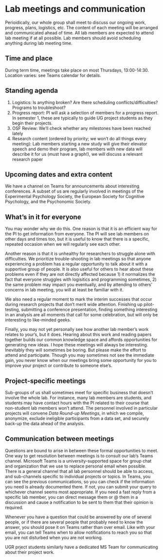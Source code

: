 # Lab meetings and communication

Perioidically, our whole group shall meet to discuss our ongoing work, progress, plans, logistics, etc. The content of each meeting will be arranged and communicated ahead of time. All lab members are expected to attend lab meeting if at all possible. Lab members should avoid scheduling anything during lab meeting time.

## Time and place

During term time, meetings take place on most Thursdays, 13:00-14:30. Location varies: see Teams calendar for details.


## Standing agenda

1. Logistics: Is anything broken? Are there scheduling conflicts/difficulties? Programs to troubleshoot?
2. Progress report: PI will ask a selection of members for a progress report. In semester 1, these are typically to guide UG project students as they begin their projects.
3. OSF Review: We'll check whether any milestones have been reached lately
4. Research content (ordered by priority; we won't do all things every meeting): Lab members starting a new study will give their elevator speech and demo their program, lab members with new data will describe it for us (must have a graph!), we will discuss a relevant research paper

## Upcoming dates and extra content

We have a channel on Teams for announcements about interesting conferences. A subset of us are regularly involved in meetings of the Experimental Psychology Society, the European Society for Cognitive Psychology, and the Psychonomic Society.

## What's in it for everyone

You may wonder why we do this. One reason is that it is an efficient way for the PI to get information from everyone. The PI will see lab members on other days and times too, but it is useful to know that there is a specific, repeated occasion when we will regularly see each other. 

Another reason is that it is unhealthy for researchers to struggle alone with difficulties. We prioritize trouble-shooting in lab meetings so that anyone experiencing a problem has a regular opportunity to talk about it with a supportive group of people. It is also useful for others to hear about these problems even if they are not directly affected because 1) it normalizes the fact that everyone struggles with logisitics and programming sometimes, 2) the same problem may impact you eventually, and by attending to others' concerns in lab meeting, you will at least be familiar with it. 

We also need a regular moment to mark the interim successes that occur during research projects that don't merit wide attention. Finishing up pilot-testing, submitting a conference presentation, finding something interesting in an analysis are all moments that call for some celebration, but will only be interesting to like-minded geeks. 

Finally, you may not yet personally see how another lab member's work relates to your's, but it does. Hearing about this work and reading papers together builds our common knowledge space and affords opportunities for generating new ideas. I hope these meetings will always be interesting. Inevitably they will sometimes be boring. But please make the effort to attend and participate. Though you may sometimes not see the immediate gain, you never know when our meetings bring some opportunity for you to improve your project or contribute to someone else's.

## Project-specific meetings

Sub-groups of us shall sometimes meet for specific business that doesn't involve the whole lab. For instance, many lab members are students, and students may have contact hours with the PI related to their course that non-student lab members won't attend. The personnel involved in particular projects will convene *Data Round-up Meetings*, in which we compile, anonymize, exclude ineligible participants from a data set, and securely back-up the data ahead of the analysis.  

## Communication between meetings

Questions are bound to arise in between these formal opportunities to meet. One way to get resolution between meetings is to consult our lab's Teams channel. Microsoft Teams is a university-supported space for group chat and organization that we use to replace personal email when possible. There is a general channel that all lab personnel should be able to access, and sub-channels specific to individual projects or topics. In Teams, you can see the previous communications, so you can check if the information you need is already documented there. If not, you can submit your query to whichever channel seems most appropriate. If you need a fast reply from a specific lab member, you can direct message them or @ them in a discussion and cause a notification to be sent to them that their opinion is required.

Whenever you have a question that could be answered by one of several people, or if there are several people that probably need to know the answer, you should pose it on Teams rather than over email. Like with your email, you can tell Teams when to allow notifications to reach you so that you are not disturbed when you are not working.

UGR prject students similarly have a dedicated MS Team for communicating about their project work. 

